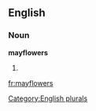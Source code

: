 
==English==

===Noun===
'''mayflowers'''

# {{plural of|[[mayflower]]}}

[[Category:English plurals]]

[[fr:mayflowers]]